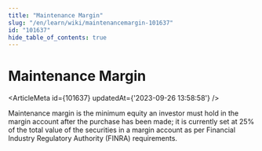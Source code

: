 ```yaml
---
title: "Maintenance Margin"
slug: "/en/learn/wiki/maintenancemargin-101637"
id: "101637"
hide_table_of_contents: true
---
```



# Maintenance Margin

<ArticleMeta id={101637} updatedAt={'2023-09-26 13:58:58'} />
<div className='border-solid border-b border-t-0 my-4 border-[var(--ifm-color-gray-300)]' />

Maintenance margin is the minimum equity an investor must hold in the margin account after the purchase has been made; it is currently set at 25% of the total value of the securities in a margin account as per Financial Industry Regulatory Authority (FINRA) requirements.

